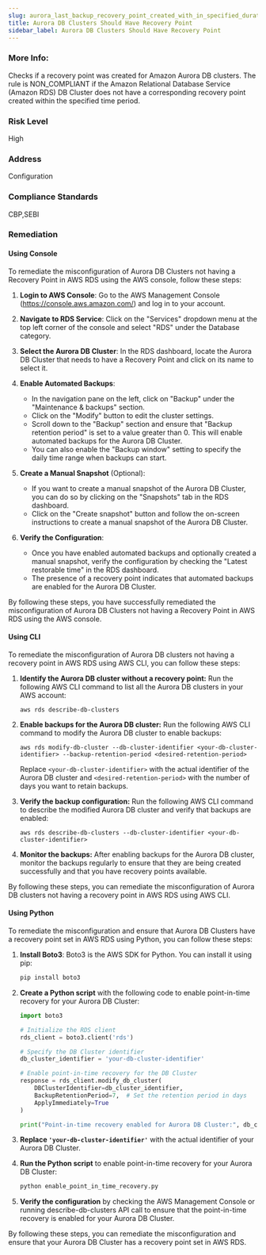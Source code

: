 ```yaml
---
slug: aurora_last_backup_recovery_point_created_with_in_specified_duration 
title: Aurora DB Clusters Should Have Recovery Point
sidebar_label: Aurora DB Clusters Should Have Recovery Point
---
```

### More Info:

Checks if a recovery point was created for Amazon Aurora DB clusters. The rule is NON_COMPLIANT if the Amazon Relational Database Service (Amazon RDS) DB Cluster does not have a corresponding recovery point created within the specified time period.

### Risk Level

High

### Address

Configuration

### Compliance Standards

CBP,SEBI

### Remediation

#### Using Console

To remediate the misconfiguration of Aurora DB Clusters not having a Recovery Point in AWS RDS using the AWS console, follow these steps:

1. **Login to AWS Console**: Go to the AWS Management Console (https://console.aws.amazon.com/) and log in to your account.

2. **Navigate to RDS Service**: Click on the "Services" dropdown menu at the top left corner of the console and select "RDS" under the Database category.

3. **Select the Aurora DB Cluster**: In the RDS dashboard, locate the Aurora DB Cluster that needs to have a Recovery Point and click on its name to select it.

4. **Enable Automated Backups**:
   - In the navigation pane on the left, click on "Backup" under the "Maintenance & backups" section.
   - Click on the "Modify" button to edit the cluster settings.
   - Scroll down to the "Backup" section and ensure that "Backup retention period" is set to a value greater than 0. This will enable automated backups for the Aurora DB Cluster.
   - You can also enable the "Backup window" setting to specify the daily time range when backups can start.

5. **Create a Manual Snapshot** (Optional):
   - If you want to create a manual snapshot of the Aurora DB Cluster, you can do so by clicking on the "Snapshots" tab in the RDS dashboard.
   - Click on the "Create snapshot" button and follow the on-screen instructions to create a manual snapshot of the Aurora DB Cluster.

6. **Verify the Configuration**:
   - Once you have enabled automated backups and optionally created a manual snapshot, verify the configuration by checking the "Latest restorable time" in the RDS dashboard.
   - The presence of a recovery point indicates that automated backups are enabled for the Aurora DB Cluster.

By following these steps, you have successfully remediated the misconfiguration of Aurora DB Clusters not having a Recovery Point in AWS RDS using the AWS console.

#### Using CLI

To remediate the misconfiguration of Aurora DB clusters not having a recovery point in AWS RDS using AWS CLI, you can follow these steps:

1. **Identify the Aurora DB cluster without a recovery point:**
   Run the following AWS CLI command to list all the Aurora DB clusters in your AWS account:
   ```
   aws rds describe-db-clusters
   ```

2. **Enable backups for the Aurora DB cluster:**
   Run the following AWS CLI command to modify the Aurora DB cluster to enable backups:
   ```
   aws rds modify-db-cluster --db-cluster-identifier <your-db-cluster-identifier> --backup-retention-period <desired-retention-period>
   ```
   Replace `<your-db-cluster-identifier>` with the actual identifier of the Aurora DB cluster and `<desired-retention-period>` with the number of days you want to retain backups.

3. **Verify the backup configuration:**
   Run the following AWS CLI command to describe the modified Aurora DB cluster and verify that backups are enabled:
   ```
   aws rds describe-db-clusters --db-cluster-identifier <your-db-cluster-identifier>
   ```

4. **Monitor the backups:**
   After enabling backups for the Aurora DB cluster, monitor the backups regularly to ensure that they are being created successfully and that you have recovery points available.

By following these steps, you can remediate the misconfiguration of Aurora DB clusters not having a recovery point in AWS RDS using AWS CLI.

#### Using Python

To remediate the misconfiguration and ensure that Aurora DB Clusters have a recovery point set in AWS RDS using Python, you can follow these steps:

1. **Install Boto3**: Boto3 is the AWS SDK for Python. You can install it using pip:
   ```bash
   pip install boto3
   ```

2. **Create a Python script** with the following code to enable point-in-time recovery for your Aurora DB Cluster:
   ```python
   import boto3

   # Initialize the RDS client
   rds_client = boto3.client('rds')

   # Specify the DB Cluster identifier
   db_cluster_identifier = 'your-db-cluster-identifier'

   # Enable point-in-time recovery for the DB Cluster
   response = rds_client.modify_db_cluster(
       DBClusterIdentifier=db_cluster_identifier,
       BackupRetentionPeriod=7,  # Set the retention period in days
       ApplyImmediately=True
   )

   print("Point-in-time recovery enabled for Aurora DB Cluster:", db_cluster_identifier)
   ```

3. **Replace `'your-db-cluster-identifier'`** with the actual identifier of your Aurora DB Cluster.

4. **Run the Python script** to enable point-in-time recovery for your Aurora DB Cluster:
   ```bash
   python enable_point_in_time_recovery.py
   ```

5. **Verify the configuration** by checking the AWS Management Console or running describe-db-clusters API call to ensure that the point-in-time recovery is enabled for your Aurora DB Cluster.

By following these steps, you can remediate the misconfiguration and ensure that your Aurora DB Cluster has a recovery point set in AWS RDS.



